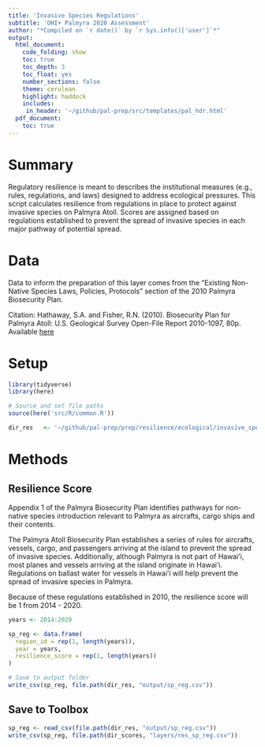 ```yaml
---
title: 'Invasive Species Regulations'
subtitle: 'OHI+ Palmyra 2020 Assessment'
author: "*Compiled on `r date()` by `r Sys.info()['user']`*"
output: 
  html_document:
    code_folding: show
    toc: true
    toc_depth: 3 
    toc_float: yes
    number_sections: false
    theme: cerulean
    highlight: haddock
    includes: 
     in_header: '~/github/pal-prep/src/templates/pal_hdr.html' 
  pdf_document:
    toc: true
---
```


# Summary 

Regulatory resilience is meant to describes the institutional measures (e.g., rules, regulations, and laws) designed to address ecological pressures. This script calculates resilience from regulations in place to protect against invasive species on Palmyra Atoll. Scores are assigned based on regulations established to prevent the spread of invasive species in each major pathway of potential spread.    

# Data 

Data to inform the preparation of this layer comes from the "Existing Non-Native Species Laws, Policies, Protocols" section of the 2010 Palmyra Biosecurity Plan.  

Citation: Hathaway, S.A. and Fisher, R.N. (2010). Biosecurity Plan for Palmyra Atoll: U.S. Geological Survey Open-File Report 2010-1097, 80p.  
   Available [here](https://pubs.er.usgs.gov/publication/ofr20101097)   


# Setup 

```r

library(tidyverse)
library(here)

# Source and set file paths
source(here('src/R/common.R'))

dir_res   <- '~/github/pal-prep/prep/resilience/ecological/invasive_species/v2020'
```


# Methods 

## Resilience Score 

Appendix 1 of the Palmyra Biosecurity Plan identifies pathways for non-native species introduction relevant to Palmyra as aircrafts, cargo ships and their contents.  

The Palmyra Atoll Biosecurity Plan establishes a series of rules for aircrafts, vessels, cargo, and passengers arriving at the island to prevent the spread of invasive species. Additionally, although Palmyra is not part of Hawai'i, most planes and vessels arriving at the island originate in Hawai'i. Regulations on ballast water for vessels in Hawai'i will help prevent the spread of invasive species in Palmyra. 

Because of these regulations established in 2010, the resilience score will be 1 from 2014 - 2020.  

```r

years <- 2014:2020 

sp_reg <- data.frame(
  region_id = rep(1, length(years)),
  year = years,
  resilience_score = rep(1, length(years))
)

# Save to output folder
write_csv(sp_reg, file.path(dir_res, "output/sp_reg.csv"))
```

## Save to Toolbox

```r
sp_reg <- read_csv(file.path(dir_res, "output/sp_reg.csv"))
write_csv(sp_reg, file.path(dir_scores, "layers/res_sp_reg.csv"))
```



